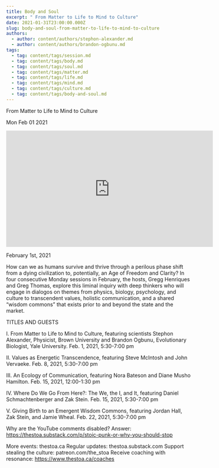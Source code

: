 ```yaml
---
title: Body and Soul
excerpt: " From Matter to Life to Mind to Culture"
date: 2021-01-31T23:00:00.000Z
slug: body-and-soul-from-matter-to-life-to-mind-to-culture
authors:
  - author: content/authors/stephon-alexander.md
  - author: content/authors/brandon-ogbunu.md
tags:
  - tag: content/tags/session.md
  - tag: content/tags/body.md
  - tag: content/tags/soul.md
  - tag: content/tags/matter.md
  - tag: content/tags/life.md
  - tag: content/tags/mind.md
  - tag: content/tags/culture.md
  - tag: content/tags/body-and-soul.md
---
```




 From Matter to Life to Mind to Culture

Mon Feb 01 2021

<iframe width="560" height="315" src="https://www.youtube.com/embed/mpATpCN7Td0" title="Body and Soul: From Matter to Life to Mind to Culture w/ Stephon Alexander and Brandon Ogbunu" frameborder="0" allow="accelerometer; autoplay; clipboard-write; encrypted-media; gyroscope; picture-in-picture" allowfullscreen ></iframe>

February 1st, 2021

How can we as humans survive and thrive through a perilous phase shift from a dying civilization to, potentially, an Age of Freedom and Clarity? In four consecutive Monday sessions in February, the hosts, Gregg Henriques and Greg Thomas, explore this liminal inquiry with deep thinkers who will engage in dialogos on themes from physics, biology, psychology, and culture to transcendent values, holistic communication, and a shared “wisdom commons” that exists prior to and beyond the state and the market.

TITLES AND GUESTS

I. From Matter to Life to Mind to Culture, featuring scientists Stephon Alexander, Physicist, Brown University and Brandon Ogbunu, Evolutionary Biologist, Yale University. Feb. 1, 2021, 5:30-7:00 pm

II. Values as Energetic Transcendence, featuring Steve McIntosh and John Vervaeke. Feb. 8, 2021, 5:30-7:00 pm

III. An Ecology of Communication, featuring Nora Bateson and Diane Musho Hamilton. Feb. 15, 2021, 12:00-1:30 pm

IV. Where Do We Go From Here?: The We, the I, and It, featuring Daniel Schmachtenberger and Zak Stein. Feb. 15, 2021, 5:30-7:00 pm

V. Giving Birth to an Emergent Wisdom Commons, featuring Jordan Hall, Zak Stein, and Jamie Wheal. Feb. 22, 2021, 5:30-7:00 pm

Why are the YouTube comments disabled? Answer: https://thestoa.substack.com/p/stoic-punk-or-why-you-should-stop

More events: thestoa.ca
Regular updates: thestoa.substack.com
Support stealing the culture: patreon.com/the_stoa
Receive coaching with resonance: https://www.thestoa.ca/coaches


